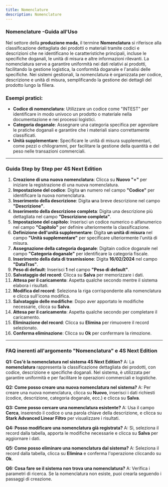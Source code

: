 ```yaml
---
title: Nomenclature
description: Nomenclature
---
```


### Nomenclature -Guida all'Uso

Nel settore della **produzione moda**, il termine **Nomenclatura** si riferisce alla classificazione dettagliata dei prodotti o materiali tramite codici e descrizioni che ne identificano le caratteristiche principali, incluse le specifiche doganali, le unità di misura e altre informazioni rilevanti. La nomenclatura serve a garantire uniformità nei dati relativi ai prodotti, facilitando la gestione logistica, la conformità doganale e l'analisi delle specifiche. Nei sistemi gestionali, la nomenclatura è organizzata per codice, descrizione e unità di misura, semplificando la gestione dei dettagli del prodotto lungo la filiera.

### Esempi pratici:

* **Codice di nomenclatura**: Utilizzare un codice come "INTEST" per identificare in modo univoco un prodotto o materiale nella documentazione e nei processi logistici.
* **Categoria doganale**: Assegnare una categoria specifica per agevolare le pratiche doganali e garantire che i materiali siano correttamente classificati.
* **Unità supplementare**: Specificare le unità di misura supplementari, come pezzi o chilogrammi, per facilitare la gestione della quantità e del peso nelle transazioni commerciali.

***

### Guida Step by Step per **4S Next Edition**

1. **Creazione di una nuova nomenclatura**: Clicca su **Nuovo "+"** per iniziare la registrazione di una nuova nomenclatura.
2. **Impostazione del codice**: Digita **u**n numero nel campo **"Codice"** per identificare la nuova nomenclatura.
3. **Inserimento della descrizione**: Digita **u**na breve descrizione nel campo **"Descrizione"**.
4. **Inserimento della descrizione completa**: Digita una descrizione più dettagliata nel campo **"Descrizione completa"**.
5. **Impostazione del capitolo**: Inserisci un codice numerico o alfanumerico nel campo **"Capitolo"** per definire ulteriormente la classificazione.
6. **Definizione dell'unità supplementare**: Digita **un unità di misura** nel campo **"Unità supplementare"** per specificare ulteriormente l'unità di misura.
7. **Assegnazione della categoria doganale**: Digitain codice doganale  nel campo **"Categoria doganale"** per identificare la categoria fiscale.
8. **Inserimento della data di trasmissione**: Digita **16/02/2024** nel campo **"DataTras"**.
9. **Peso di default**: Inserisci **1** nel campo **"Peso di default"**.
10. **Salvataggio del record**: Clicca su **Salva** per memorizzare i dati.
11. **Attesa per il caricamento**: Aspetta qualche secondo mentre il sistema elabora i risultati.
12. **Modifica del record**: Seleziona la riga corrispondente alla nomenclatura e clicca sull'icona modifica.
13. **Salvataggio delle modifiche**: Dopo aver apportato le modifiche necessarie, clicca su **Salva**.
14. **Attesa per il caricamento**: Aspetta qualche secondo per completare il caricamento.
15. **Eliminazione del record**: Clicca su **Elimina** per rimuovere il record selezionato.
16. **Conferma eliminazione**: Clicca su **Ok** per confermare la rimozione.

***

### FAQ inerenti all'argomento "**Nomenclatura"** e 4S Next Edition

**Q1: Cos'è la nomenclatura nel sistema 4S Next Edition?**
A: La **nomenclatura** rappresenta la classificazione dettagliata dei prodotti, con codice, descrizione e specifiche doganali. Nel sistema, è utilizzata per garantire uniformità e per facilitare le operazioni commerciali e logistiche.

**Q2: Come posso creare una nuova nomenclatura nel sistema?**
A: Per creare una nuova nomenclatura, clicca su **Nuovo**, inserisci i dati richiesti (codice, descrizione, categoria doganale, ecc.) e clicca su **Salva**.

**Q3: Come posso cercare una nomenclatura esistente?**
A: Usa il campo **Cerca**, inserendo il codice o una parola chiave della descrizione, e clicca su **Stark Advanced Linear Filtro** per visualizzare i risultati.

**Q4: Posso modificare una nomenclatura già registrata?**
A: Sì, seleziona il record dalla tabella, apporta le modifiche necessarie e clicca su **Salva** per aggiornare i dati.

**Q5: Come posso eliminare una nomenclatura dal sistema?**
A: Seleziona il record dalla tabella, clicca su **Elimina** e conferma l'operazione cliccando su **Ok**.

**Q6: Cosa fare se il sistema non trova una nomenclatura?**
A: Verifica i parametri di ricerca. Se la nomenclatura non esiste, puoi crearla seguendo i passaggi di creazione.